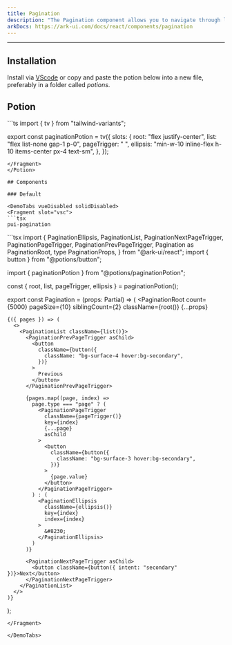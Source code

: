 ```yaml
---
title: Pagination
description: "The Pagination component allows you to navigate through large sets of data by dividing it into smaller chunks, making it easier for users to browse through your application."
arkDocs: https://ark-ui.com/docs/react/components/pagination
---
```


---


<div class="p-4 w-full flex justify-center items-center bg-surface-2 rounded-md">
    <div className="flex items-center overflow-x-auto">
      <Pagination client:load/>
    </div>
</div>

## Installation

Install via [VScode](/docs/getting-started/vsc) or copy and paste the potion below into a new file, preferably in a folder called *potions*.

## Potion 

<Potion>
<Fragment slot="contentSlot">
```ts
import { tv } from "tailwind-variants";

export const paginationPotion = tv({
  slots: {
    root: "flex justify-center",
    list: "flex list-none gap-1 p-0",
    pageTrigger: " ",
    ellipsis: "min-w-10 inline-flex h-10 items-center px-4 text-sm",
  },
});

```
</Fragment>
</Potion>

## Components 

### Default

<DemoTabs vueDisabled solidDisabled>
<Fragment slot="vsc">
```tsx
pui-pagination 
```
</Fragment>
<Fragment slot="react">
```tsx
import {
  PaginationEllipsis,
  PaginationList,
  PaginationNextPageTrigger,
  PaginationPageTrigger,
  PaginationPrevPageTrigger,
  Pagination as PaginationRoot,
  type PaginationProps,
} from "@ark-ui/react";
import { button } from "@potions/button";

import { paginationPotion } from "@potions/paginationPotion";

const { root, list, pageTrigger, ellipsis } = paginationPotion();

export const Pagination = (props: Partial<PaginationProps>) => (
  <PaginationRoot
    count={5000}
    pageSize={10}
    siblingCount={2}
    className={root()}
    {...props}
  >
    {({ pages }) => (
      <>
        <PaginationList className={list()}>
          <PaginationPrevPageTrigger asChild>
            <button
              className={button({
                className: "bg-surface-4 hover:bg-secondary",
              })}
            >
              Previous
            </button>
          </PaginationPrevPageTrigger>

          {pages.map((page, index) =>
            page.type === "page" ? (
              <PaginationPageTrigger
                className={pageTrigger()}
                key={index}
                {...page}
                asChild
              >
                <button
                  className={button({
                    className: "bg-surface-3 hover:bg-secondary",
                  })}
                >
                  {page.value}
                </button>
              </PaginationPageTrigger>
            ) : (
              <PaginationEllipsis
                className={ellipsis()}
                key={index}
                index={index}
              >
                &#8230;
              </PaginationEllipsis>
            )
          )}

          <PaginationNextPageTrigger asChild>
            <button className={button({ intent: "secondary" })}>Next</button>
          </PaginationNextPageTrigger>
        </PaginationList>
      </>
    )}
  </PaginationRoot>
);


```
</Fragment>

</DemoTabs>


